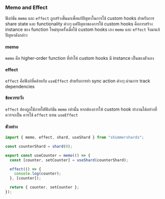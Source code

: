 ### Memo and Effect

ฟังก์ชัน `memo` และ `effect` ถูกสร้างขึ้นมาเพื่อแก้ปัญหาในการใช้ custom hooks สำหรับการ share state และ functionality ต่างๆ
แต่ปัญหาของการใช้ custom hooks คือการสร้าง instance ของ function ใหม่ทุกครั้งเมื่อใช้ custom hooks เอง `memo` และ `effect`
จึงมาแก้ปัญหาดังกล่าว

#### memo

`memo` คือ higher-order function ที่ทำให้ custom hooks มี instance เป็นของตัวเอง

#### effect

`effect` คือฟังก์ที่คล้ายกับ `useEffect` สำหรับการทำ sync action ต่างๆ ผ่านการ track dependencies

#### ข้อควรระวัง

`effect` ต้องถูกใช้ภายใต้ฟังก์ชัน `memo` เท่านั้น หากต้องการให้ custom hook ทำงานได้อย่างที่ควรจะเป็น ควรใช้ `effect` แทน `useEffect`

#### ตัวอย่าง

```ts
import { memo, effect, shard, useShard } from "shimmershards";

const counterShard = shard(0);

export const useCounter = memo(() => {
  const [counter, setCounter] = useShard(counterShard);

  effect(() => {
    console.log(counter);
  }, [counter]);

  return { counter, setCounter };
});
```
